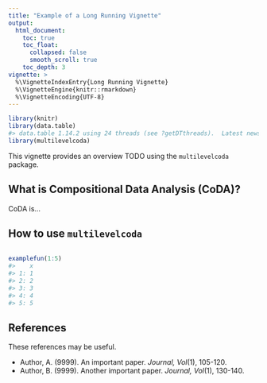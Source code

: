 ```yaml
---
title: "Example of a Long Running Vignette"
output:
  html_document:
    toc: true
    toc_float:
      collapsed: false
      smooth_scroll: true
    toc_depth: 3
vignette: >
  %\VignetteIndexEntry{Long Running Vignette}
  %\VignetteEngine{knitr::rmarkdown}
  %\VignetteEncoding{UTF-8}
---
```





```r
library(knitr)
library(data.table)
#> data.table 1.14.2 using 24 threads (see ?getDTthreads).  Latest news: r-datatable.com
library(multilevelcoda)
```

This vignette provides an overview TODO
using the `multilevelcoda` package.

## What is Compositional Data Analysis (CoDA)?

CoDA is...

## How to use `multilevelcoda`


```r

examplefun(1:5)
#>    x
#> 1: 1
#> 2: 2
#> 3: 3
#> 4: 4
#> 5: 5
```

## References

These references may be useful.

- Author, A. (9999). An important paper. *Journal, Vol*(1), 105-120.
- Author, B. (9999). Another important paper. *Journal, Vol*(1), 130-140.
